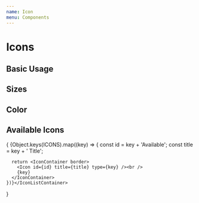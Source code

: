 ```yaml
---
name: Icon
menu: Components
---
```



# Icons

## Basic Usage

<Playground>
  <p>
    <IconContainer>
      <Icon id="infoBasic" title="Info Available" type="info" />
    </IconContainer>
  </p>
</Playground>

## Sizes

<Playground>
  <p>
    <IconContainer>
      <Icon id="smallSize" size={20} title="Small Size" type="angle-down" />
    </IconContainer>
    <IconContainer>
      <Icon id="largeSize" size={50} title="Large Size" type="angle-down" />
    </IconContainer>
  </p>
</Playground>

## Color

<Playground>
  <p>
    <IconContainer>
      <Icon id="noColor" title="No Color" type="angle-down" />
    </IconContainer>
    <IconContainer>
      <Icon id="someColor" color="green" title="Some Color" type="angle-down" />
    </IconContainer>
  </p>
</Playground>

## Available Icons

<Playground>
  {
    <IconListContainer>{Object.keys(ICONS).map((key) => {
      const id = key + 'Available';
      const title = key + ' Title';

      return <IconContainer border>
        <Icon id={id} title={title} type={key} /><br />
        {key}
      </IconContainer>
    })}</IconListContainer>
  }
</Playground>
